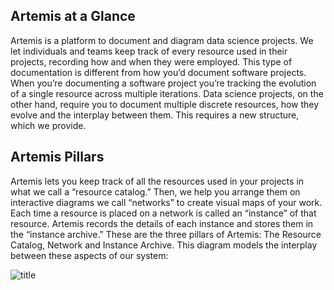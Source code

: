 ## Artemis at a Glance
Artemis is a platform to document and diagram data science projects. We let individuals and teams keep track of every resource used in their projects, recording how and when they were employed.
This type of documentation is different from how you’d document software projects. When you’re documenting a software project you’re tracking the evolution of a single resource across multiple iterations. Data science projects, on the other hand, require you to document multiple discrete resources, how they evolve and the interplay between them. This requires a new structure, which we provide.

## Artemis Pillars 
Artemis lets you keep track of all the resources used in your projects in what we call a “resource catalog.” Then, we help you arrange them on interactive diagrams we call “networks” to create visual maps of your work. Each time a resource is placed on a network is called an “instance” of that resource. Artemis records the details of each instance and stores them in the “instance archive.” 
These are the three pillars of Artemis: The Resource Catalog, Network and Instance Archive.
This diagram models the interplay between these aspects of our system:

![title](https://d27n7fycrsusaz.cloudfront.net/Comparison+Graphic++(60).png)
